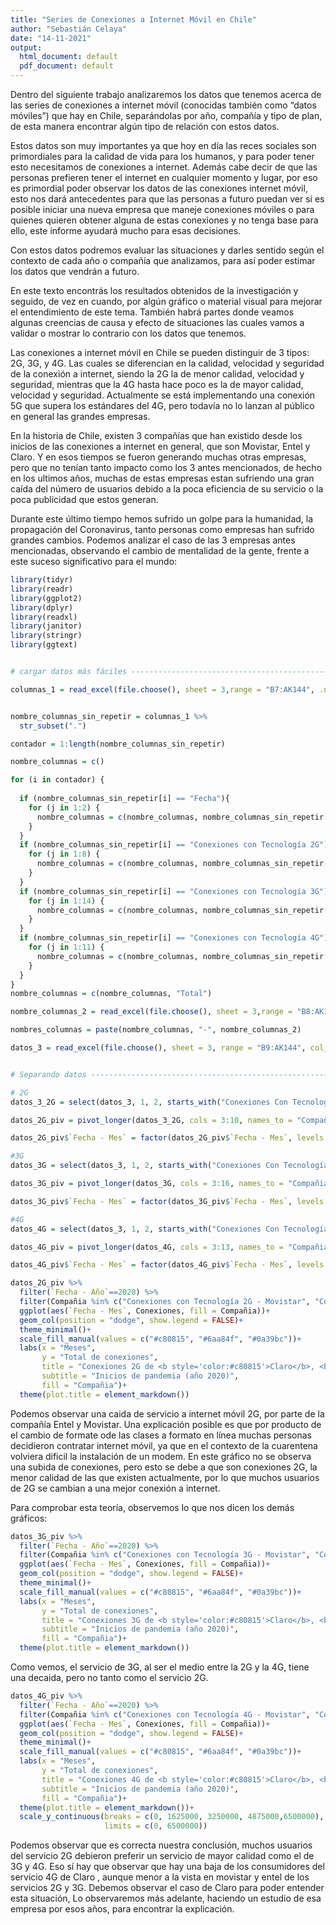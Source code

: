 ```yaml
---
title: "Series de Conexiones a Internet Móvil en Chile"
author: "Sebastián Celaya"
date: "14-11-2021"
output:
  html_document: default
  pdf_document: default
---
```


Dentro del siguiente trabajo analizaremos los datos que tenemos acerca de las 
series de conexiones a internet móvil (conocidas también como “datos móviles”) 
que hay en Chile, separándolas por año, compañía y tipo de plan, de esta manera 
encontrar algún tipo de relación con estos datos.

Estos datos son muy importantes ya que hoy en día las reces sociales son 
primordiales para la calidad de vida para los humanos, y para poder tener esto 
necesitamos de conexiones a internet. Además cabe decir de que las personas 
prefieren tener el internet en cualquier momento y lugar, por eso es primordial 
poder observar los datos de las conexiones internet móvil, esto nos dará 
antecedentes para que las personas a futuro puedan ver si es posible iniciar una
nueva empresa que maneje conexiones móviles o para quienes quieren obtener 
alguna de estas conexiones y no tenga base para ello, este informe ayudará mucho
para esas decisiones.

Con estos datos podremos evaluar las situaciones y darles sentido según el 
contexto de cada año o compañía que analizamos, para así poder estimar los datos
que vendrán a futuro.

En este texto encontrás los resultados obtenidos de la investigación y seguido, de
vez en cuando, por algún gráfico o material visual para mejorar el entendimiento
de este tema. También habrá partes donde veamos algunas creencias de causa y 
efecto de situaciones las cuales vamos a validar o mostrar lo contrario con los 
datos que tenemos.

Las conexiones a internet móvil en Chile se pueden distinguir de 3 tipos:
2G, 3G, y 4G. Las cuales se diferencian en la calidad, velocidad y seguridad de 
la conexión a internet, siendo la 2G la de menor calidad, velocidad y seguridad,
mientras que la 4G hasta hace poco es la de mayor calidad, velocidad y seguridad.
Actualmente se está implementando una conexión 5G que supera los estándares del
4G, pero todavía no lo lanzan al público en general las grandes empresas.

En la historia de Chile, existen 3 compañías que han existido desde los inicios
de las conexiones a internet en general, que son Movistar, Entel y Claro. Y en
esos tiempos se fueron generando muchas otras empresas, pero que no tenían tanto 
impacto como los 3 antes mencionados, de hecho en los ultimos años, muchas de
estas empresas estan sufriendo una gran caída del número de usuarios debido 
a la poca eficiencia de su servicio o la poca publicidad que estos generan.

Durante este último tiempo hemos sufrido un golpe para la humanidad, la
propagación del Coronavirus, tanto personas como empresas han sufrido grandes
cambios. Podemos analizar el caso de las 3 empresas antes mencionadas, observando
el cambio de mentalidad de la gente, frente a este suceso significativo para el
mundo:

```r
library(tidyr)
library(readr)
library(ggplot2)
library(dplyr)
library(readxl)
library(janitor)
library(stringr)
library(ggtext)


# cargar datos más fáciles ------------------------------------------------

columnas_1 = read_excel(file.choose(), sheet = 3,range = "B7:AK144", .name_repair = "minimal", n_max = 0) %>% names()


nombre_columnas_sin_repetir = columnas_1 %>% 
  str_subset(".") 

contador = 1:length(nombre_columnas_sin_repetir)

nombre_columnas = c()

for (i in contador) {
  
  if (nombre_columnas_sin_repetir[i] == "Fecha"){
    for (j in 1:2) {
      nombre_columnas = c(nombre_columnas, nombre_columnas_sin_repetir[i])
    }
  }
  if (nombre_columnas_sin_repetir[i] == "Conexiones con Tecnología 2G"){
    for (j in 1:8) {
      nombre_columnas = c(nombre_columnas, nombre_columnas_sin_repetir[i])
    }
  }
  if (nombre_columnas_sin_repetir[i] == "Conexiones con Tecnología 3G"){
    for (j in 1:14) {
      nombre_columnas = c(nombre_columnas, nombre_columnas_sin_repetir[i])
    }
  }
  if (nombre_columnas_sin_repetir[i] == "Conexiones con Tecnología 4G"){
    for (j in 1:11) {
      nombre_columnas = c(nombre_columnas, nombre_columnas_sin_repetir[i])
    }
  }
}
nombre_columnas = c(nombre_columnas, "Total")

nombre_columnas_2 = read_excel(file.choose(), sheet = 3,range = "B8:AK144", .name_repair = "minimal", n_max = 0) %>% names()

nombres_columnas = paste(nombre_columnas, "-", nombre_columnas_2)

datos_3 = read_excel(file.choose(), sheet = 3, range = "B9:AK144", col_names = nombres_columnas)


# Separando datos --------------------------------------------------------

# 2G
datos_3_2G = select(datos_3, 1, 2, starts_with("Conexiones Con Tecnología 2G"))

datos_2G_piv = pivot_longer(datos_3_2G, cols = 3:10, names_to = "Compañia", values_to = "Conexiones")

datos_2G_piv$`Fecha - Mes` = factor(datos_2G_piv$`Fecha - Mes`, levels = c("Ene", "Feb", "Mar", "Abr", "May", "Jun", "Jul", "Ago", "Sep", "Oct", "Nov", "Dic"))

#3G
datos_3G = select(datos_3, 1, 2, starts_with("Conexiones Con Tecnología 3G"))

datos_3G_piv = pivot_longer(datos_3G, cols = 3:16, names_to = "Compañia", values_to = "Conexiones")

datos_3G_piv$`Fecha - Mes` = factor(datos_3G_piv$`Fecha - Mes`, levels = c("Ene", "Feb", "Mar", "Abr", "May", "Jun", "Jul", "Ago", "Sep", "Oct", "Nov", "Dic"))

#4G
datos_4G = select(datos_3, 1, 2, starts_with("Conexiones Con Tecnología 4G"))

datos_4G_piv = pivot_longer(datos_4G, cols = 3:13, names_to = "Compañia", values_to = "Conexiones")

datos_4G_piv$`Fecha - Mes` = factor(datos_4G_piv$`Fecha - Mes`, levels = c("Ene", "Feb", "Mar", "Abr", "May", "Jun", "Jul", "Ago", "Sep", "Oct", "Nov", "Dic"))

```

```r
datos_2G_piv %>% 
  filter(`Fecha - Año`==2020) %>% 
  filter(Compañia %in% c("Conexiones con Tecnología 2G - Movistar", "Conexiones con Tecnología 2G - Claro", "Conexiones con Tecnología 2G - Entel PCS")) %>% 
  ggplot(aes(`Fecha - Mes`, Conexiones, fill = Compañia))+
  geom_col(position = "dodge", show.legend = FALSE)+
  theme_minimal()+
  scale_fill_manual(values = c("#c80815", "#6aa84f", "#0a39bc"))+
  labs(x = "Meses",
       y = "Total de conexiones",
       title = "Conexiones 2G de <b style='color:#c80815'>Claro</b>, <b style='color:#6aa84f'>Entel</b> y <b style='color:#0a39bc'>Movistar</b>",
       subtitle = "Inicios de pandemia (año 2020)",
       fill = "Compañia")+
  theme(plot.title = element_markdown())
```

Podemos observar una caida de servicio a internet móvil 2G, por parte de la 
compañía Entel y Movistar. Una explicación posible es que por producto de el 
cambio de formate ode las clases a formato en línea muchas personas decidieron 
contratar internet móvil, ya que en el contexto de la cuarentena volviera 
dificil la instalación de un modem. En este gráfico no se observa una subida de
conexiones, pero esto se debe a que son conexiones 2G, la menor calidad de las
que existen actualmente, por lo que  muchos usuarios de 2G se cambian a una 
mejor conexión a internet.

Para comprobar esta teoría, observemos lo que nos dicen los demás gráficos:

```r
datos_3G_piv %>% 
  filter(`Fecha - Año`==2020) %>% 
  filter(Compañia %in% c("Conexiones con Tecnología 3G - Movistar", "Conexiones con Tecnología 3G - Claro", "Conexiones con Tecnología 3G - Entel PCS")) %>% 
  ggplot(aes(`Fecha - Mes`, Conexiones, fill = Compañia))+
  geom_col(position = "dodge", show.legend = FALSE)+
  theme_minimal()+
  scale_fill_manual(values = c("#c80815", "#6aa84f", "#0a39bc"))+
  labs(x = "Meses",
       y = "Total de conexiones",
       title = "Conexiones 3G de <b style='color:#c80815'>Claro</b>, <b style='color:#6aa84f'>Entel</b> y <b style='color:#0a39bc'>Movistar</b>",
       subtitle = "Inicios de pandemia (año 2020)",
       fill = "Compañia")+
  theme(plot.title = element_markdown())
```

Como vemos, el servicio de 3G, al ser el medio entre la 2G y la 4G, tiene una
decaida, pero no tanto como el servicio 2G.

```r
datos_4G_piv %>% 
  filter(`Fecha - Año`==2020) %>% 
  filter(Compañia %in% c("Conexiones con Tecnología 4G - Movistar", "Conexiones con Tecnología 4G - Claro", "Conexiones con Tecnología 4G - Entel PCS")) %>% 
  ggplot(aes(`Fecha - Mes`, Conexiones, fill = Compañia))+
  geom_col(position = "dodge", show.legend = FALSE)+
  theme_minimal()+
  scale_fill_manual(values = c("#c80815", "#6aa84f", "#0a39bc"))+
  labs(x = "Meses",
       y = "Total de conexiones",
       title = "Conexiones 4G de <b style='color:#c80815'>Claro</b>, <b style='color:#6aa84f'>Entel</b> y <b style='color:#0a39bc'>Movistar</b>",
       subtitle = "Inicios de pandemia (año 2020)",
       fill = "Compañia")+
  theme(plot.title = element_markdown())+
  scale_y_continuous(breaks = c(0, 1625000, 3250000, 4875000,6500000),
                     limits = c(0, 6500000))

```

Podemos observar que es correcta nuestra conclusión, muchos usuarios del servicio
2G debieron preferir un servicio de mayor calidad como el de 3G y 4G. Eso sí
hay que observar que hay una baja de los consumidores del servicio 4G de Claro
, aunque menor a la vista en movistar y entel de los servicios 2G y 3G. Debemos
observar el caso de Claro para poder entender esta situación, Lo observaremos
más adelante, haciendo un estudio de esa empresa por esos años, para encontrar la
explicación.








